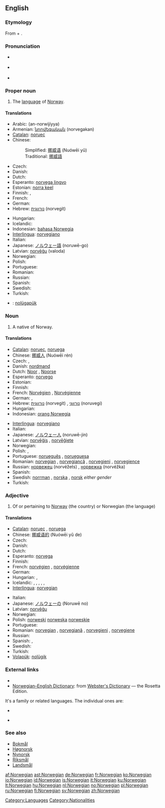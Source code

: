 {{interwiktionary|code=no}}
==English==
{{wikipedia}}

===Etymology===
From {{ML.}} {{term|Norwegia|lang=la}} + {{term|-ian}}.

===Pronunciation===
* {{a|RP}} {{IPA|/nɔːˈwiː.dʒən/}}
* {{a|US}} {{IPA|/nɔːrˈwiː.dʒən/}}
* {{audio|en-us-Norwegian.ogg|Audio (US)}}
*: {{rhymes|iːdʒən}}

===Proper noun===
{{en-proper noun}}

# The [[language]] of [[Norway]].

====Translations====
{{trans-top|language of Norway}}
* Arabic: {{Arab|[[النرويجية|النُرْوِيجِيّة]]}} (an-norwijíyya) {{f}}
* Armenian: [[նորվեգական]] (norvegakan)
* [[Catalan]]: [[noruec]] {{m}}
* Chinese:
*: Simplified: [[挪威语]] (Nuówēi yǔ)
*: Traditional: [[挪威語]]
* Czech: {{t+|cs|norština|f}}
* Danish: {{t-|da|norsk}}
* Dutch: {{t+|nl|Noors|n}}
* Esperanto: [[norvega lingvo]]
* Estonian: [[norra keel]]
* Finnish: {{t+|fi|norjan kieli}}, {{t+|fi|norja}}
* French: {{t+|fr|norvégien|m}}
* German: {{t+|de|Norwegisch|n}}
* Hebrew: [[נורווגית]] (norvegit) {{f}}
{{trans-mid}}
* Hungarian: {{t+|hu|norvég}}
* Icelandic: {{t+|is|norska}}
* Indonesian: [[bahasa Norwegia]]
* [[Interlingua]]: [[norvegiano]]
* Italian: {{t+|it|norvegese|m}}
* Japanese: [[ノルウェー語]] (noruwē-go)
* Latvian: [[norvēģu]] (valoda)
* Norwegian: {{t+|no|norsk}}
* Polish: {{t+|pl|norweski|m}}
* Portuguese: {{t+|pt|norueguês|m}}
* Romanian: {{t-|ro|norvegiană|f}}
* Russian: {{t+|ru|норвежский|tr=norvéžskij|sc=Cyrl}}
* Spanish: {{t+|es|noruego|m}}
* Swedish: {{t+|sv|norska|c}}
* Turkish: {{t+|tr|Norveççe}}
{{trans-bottom}}

{{checktrans-top}}
* {{ttbc|Volapük}}: [[nolügapük]]
{{checktrans-bottom}}

===Noun===
{{en-noun}}

# A native of Norway.

====Translations====
{{trans-top|native of Norway}}
* [[Catalan]]: [[noruec]], {{m}}[[noruega]] {{f}}
* Chinese: [[挪威人]] (Nuówēi rén)
* Czech: {{t+|cs|Nor|m}}, {{t+|cs|Norka|f}}
* Danish: [[nordmand]]
* Dutch: [[Noor]] {{m}}, [[Noorse]] {{f}}
* Esperanto: [[norvego]]
* Estonian: {{t-|et|norralane}}
* Finnish: {{t+|fi|norjalainen}}
* French: [[Norvégien]] {{m}}, [[Norvégienne]] {{f}}
* German: {{t+|de|Norweger|m}}, {{t+|de|Norwegerin|f}}
* Hebrew: [[נורווגית]] (norvegit) {{f}}, [[נורווגי]] (noruvegi) {{m}}
* Hungarian: {{t+|hu|norvég}}
* Indonesian: [[orang Norwegia]]
{{trans-mid}}
* [[Interlingua]]: [[norvegiano]]
* Italian: {{t+|it|norvegese|m|f}}
* Japanese: [[ノルウェー人]] (noruwē-jin)
* Latvian: [[norvēģis]] {{m}}, [[norvēģiete]] {{f}}
* Norwegian: {{t+|no|nordmann|m}}
* Polish: {{t+|pl|Norweg|m}}, {{t+|pl|Norweżka|f}}
* Portuguese: [[norueguês]] {{m}}, [[norueguesa]] {{f}}
* Romanian: [[norvegian]] {{m}}, [[norvegiancă]] {{f}}, [[norvegieni]] {{p}}, [[norvegience]] {{f|p}}
* Russian: [[норвежец]] (norvéžets) {{m}}, [[норвежка]] (norvéžka) {{f}}
* Spanish: {{t+|es|noruego|m}}
* Swedish: [[norrman]] {{m}}, [[norska]] {{f}}, [[norsk]] ''either gender''
* Turkish: {{t+|tr|Norveçli}}
{{trans-bottom}}

===Adjective===
{{en-adj}}

# Of or pertaining to [[Norway]] (the country) or Norwegian (the language)

====Translations====
{{trans-top|of or pertaining to Norway or Norwegian}}
* [[Catalan]]: [[noruec]] {{m}}, [[noruega]] {{f}}
* Chinese: [[挪威语的]] (Nuówēi yǔ de)
* Czech: {{t-|cs|norský|m}}
* Danish: {{t-|da|norsk}}
* Dutch: {{t+|nl|Noors}}
* Esperanto: [[norvega]]
* Finnish: {{t+|fi|norjalainen}}
* French: [[norvégien]] {{m}}, [[norvégienne]] {{f}}
* German: {{t+|de|norwegisch}}
* Hungarian: {{t+|hu|norvég}}, {{t|hu|norvégiai}}
* Icelandic: {{t-|is|norskur|m}}, {{t-|is|norsk|f}}, {{t-|is|norskt|n}}, {{t-|is|norskir|p}}, {{t-|is|norskar|f|p}}, {{t-|is|norsk|n|p}}
* [[Interlingua]]: [[norvegian]]
{{trans-mid}}
* Italian: {{t+|it|norvegese|m|f}}
* Japanese: [[ノルウェー]]の (Noruwē no)
* Latvian: [[norvēģu]]
* Norwegian: {{t+|no|norsk}}
* Polish: [[norweski]] {{m}} [[norweska]] {{f}} [[norweskie]] {{n}}
* Portuguese: {{t+|pt|norueguês}}
* Romanian: [[norvegian]] {{m}}, [[norvegiană]] {{f}}, [[norvegieni]] {{p}}, [[norvegiene]] {{f|p}}
* Russian: {{t+|ru|норвежский|tr=norvéžskij|sc=Cyrl}}
* Spanish: {{t+|es|noruego|m}}, {{t-|es|noruega|f}}
* Swedish: {{t+|sv|norsk}}
* Turkish: {{t+|tr|Norveç}}
* [[Volapük]]: [[nolügik]]
{{trans-bottom}}

===External links===
* {{pedialite|Norwegian language}}
* [http://www.websters-online-dictionary.org/definition/Norwegian-english/ Norwegian–English Dictionary]: from [http://www.websters-online-dictionary.org/ Webster's Dictionary] — the Rosetta Edition.
{{ISO 639|3code=nor|1code=no}} It's a family or related languages. The individual ones are:
{{top2}}
* {{ethnologue|lang=Bokmål|code=nob}}
{{mid2}}
* {{ethnologue|lang=Nynorsk|code=nno}}
{{bottom}}

===See also===
* [[Bokmål]]
* [[Høgnorsk]]
* [[Nynorsk]]
* [[Riksmål]]
* [[Landsmål]]

[[Category:Languages]]
[[Category:Nationalities]]

[[af:Norwegian]]
[[ast:Norwegian]]
[[de:Norwegian]]
[[fr:Norwegian]]
[[ko:Norwegian]]
[[io:Norwegian]]
[[id:Norwegian]]
[[is:Norwegian]]
[[it:Norwegian]]
[[ku:Norwegian]]
[[lt:Norwegian]]
[[hu:Norwegian]]
[[nl:Norwegian]]
[[no:Norwegian]]
[[pl:Norwegian]]
[[ru:Norwegian]]
[[fi:Norwegian]]
[[sv:Norwegian]]
[[zh:Norwegian]]